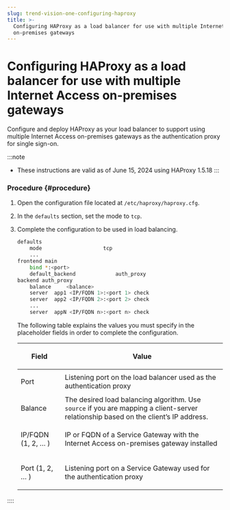```yaml
---
slug: trend-vision-one-configuring-haproxy
title: >-
  Configuring HAProxy as a load balancer for use with multiple Internet Access
  on-premises gateways
---
```

# Configuring HAProxy as a load balancer for use with multiple Internet Access on-premises gateways

Configure and deploy HAProxy as your load balancer to support using multiple Internet Access on-premises gateways as the authentication proxy for single sign-on.

:::note

- These instructions are valid as of June 15, 2024 using HAProxy 1.5.18
:::

### Procedure {#procedure}

1.  Open the configuration file located at `/etc/haproxy/haproxy.cfg`.

2.  In the `defaults` section, set the mode to `tcp`.

3.  Complete the configuration to be used in load balancing.

    ```bash
    defaults
        mode                    tcp
        ...
    frontend main
        bind *:<port>
        default_backend             auth_proxy
    backend auth_proxy
        balance     <balance>
        server  app1 <IP/FQDN 1>:<port 1> check
        server  app2 <IP/FQDN 2>:<port 2> check
        ...
        server  appN <IP/FQDN n>:<port n> check
    ```

    The following table explains the values you must specify in the placeholder fields in order to complete the configuration.

    <table>
    <thead>
    <tr>
    <th><p>Field</p></th>
    <th><p>Value</p></th>
    </tr>
    </thead>
    <tbody>
    <tr>
    <td><p>Port</p></td>
    <td>Listening port on the load balancer used as the authentication proxy</td>
    </tr>
    <tr>
    <td><p>Balance</p></td>
    <td>The desired load balancing algorithm. Use <code>source</code> if you are mapping a client-server relationship based on the client’s IP address.</td>
    </tr>
    <tr>
    <td><p>IP/FQDN (1, 2, … )</p></td>
    <td>IP or FQDN of a Service Gateway with the Internet Access on-premises gateway installed</td>
    </tr>
    <tr>
    <td><p>Port (1, 2, … )</p></td>
    <td>Listening port on a Service Gateway used for the authentication proxy</td>
    </tr>
    </tbody>
    </table>
::::
